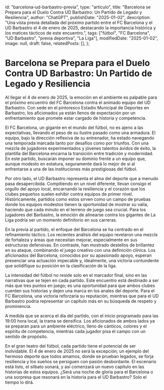   id: "barcelona-ud-barbastro-previa",
  type: "artículo",
  title: "Barcelona se Prepara para el Duelo Contra UD Barbastro: Un Partido de Legado y Resiliencia",
  author: "ChatGPT",
  publishDate: "2025-01-02",
  description: "Una vista previa detallada del próximo partido entre el FC Barcelona y el UD Barbastro el 4 de enero de 2025, destacando la importancia histórica y los matices tácticos de este encuentro.",
  tags: ["fútbol", "FC Barcelona", "UD Barbastro", "previa deportiva", "La Liga"],
  modifiedDate: "2025-01-02",
  image: null,
  draft: false,
  relatedPosts: [],
};

# Barcelona se Prepara para el Duelo Contra UD Barbastro: Un Partido de Legado y Resiliencia

Al llegar el 4 de enero de 2025, la emoción en el ambiente es palpable para el próximo encuentro del FC Barcelona contra el animado equipo del UD Barbastro. Con sede en el pintoresco Estadio Municipal de Deportes en Barbastro, los aficionados ya están llenos de expectación por un enfrentamiento que promete estar cargado de historia y competencia.

El FC Barcelona, un gigante en el mundo del fútbol, no es ajeno a las expectativas, llevando el peso de su ilustre pasado como una armadura. El equipo, bajo la dirección reflexiva de su entrenador, ha estado navegando una temporada marcada tanto por desafíos como por triunfos. Con una mezcla de jugadores experimentados y jóvenes talentos ávidos de éxito, la plantilla del Barcelona encarna la transición entre tradición y modernidad. En este partido, buscarán imponer su dominio frente a un equipo que, aunque modesto en estatura, seguramente dará lo mejor de sí al enfrentarse a una de las instituciones más prestigiosas del fútbol.

Por otro lado, el UD Barbastro representa el alma del deporte que a menudo pasa desapercibida. Compitiendo en un nivel diferente, llevan consigo el orgullo del apoyo local, encarnando la resiliencia y el corazón que los clubes pequeños suelen exhibir contra equipos de primer nivel. Históricamente, partidos como estos sirven como un campo de pruebas donde los equipos modestos tienen la oportunidad de mostrar su valía, haciendo que cada minuto en el terreno de juego sea crucial. Para los jugadores del Barbastro, la emoción de alinearse contra los gigantes de La Liga podría ser un momento definitorio en sus carreras.

En la previa al partido, el enfoque del Barcelona se ha centrado en el refinamiento táctico. Los recientes análisis del equipo revelaron una mezcla de fortaleza y áreas que necesitan mejorar, especialmente en sus estructuras defensivas. En contraste, han mostrado destellos de brillantez en su ataque, combinando el juego creativo con una definición clínica. Los aficionados del Barcelona, conocidos por su apasionado apoyo, esperan presenciar una actuación impecable y, idealmente, una victoria contundente que solidifique su posición en la clasificación de la liga.

La intensidad del fútbol no reside solo en el marcador final, sino en las narrativas que se tejen en cada partido. Este encuentro está destinado a ser más que tres puntos en juego; es una oportunidad para que ambos clubes cuenten sus historias y dejen una marca en los anales del deporte. Para el FC Barcelona, una victoria reforzaría su reputación, mientras que para el UD Barbastro podría representar un capítulo más en su búsqueda de respeto y prominencia.

A medida que se acerca el día del partido, con el inicio programado para las 19:00 hora local, la trama se densifica. Los aficionados de ambos lados ya se preparan para un ambiente eléctrico, lleno de cánticos, colores y el espíritu de competencia, mientras cada jugador pisa el campo con un sentido de propósito.

En el gran teatro del fútbol, cada partido tiene el potencial de ser inolvidable. El 4 de enero de 2025 no será la excepción; un ejemplo del hermoso deporte que todos amamos, donde se prueban legados, se forja resiliencia y los sueños se persiguen con pasión desbordante. El escenario está listo, el silbato sonará, y así comenzará un nuevo capítulo en las historias de estos equipos. ¿Será una noche de gloria para el Barcelona o una sorpresa que resonará en la historia para el UD Barbastro? Solo el tiempo lo dirá.